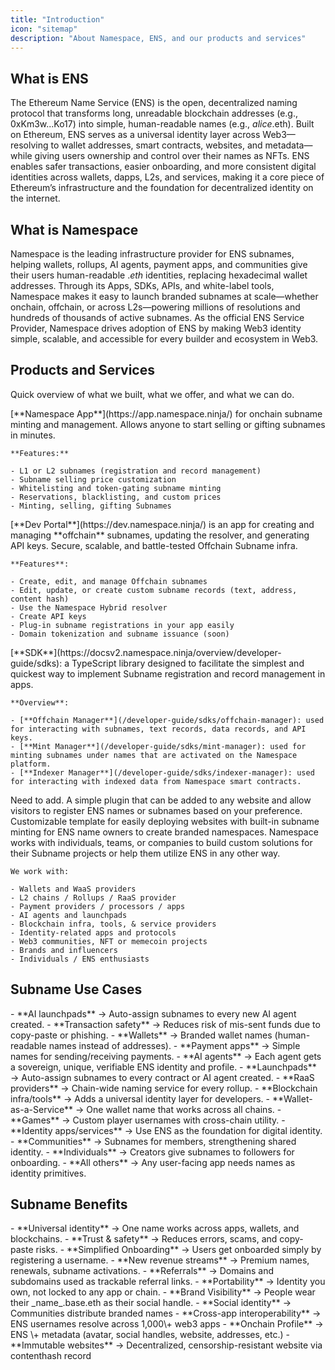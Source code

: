 ```yaml
---
title: "Introduction"
icon: "sitemap"
description: "About Namespace, ENS, and our products and services"
---
```


## What is ENS

The Ethereum Name Service (ENS) is the open, decentralized naming protocol that transforms long, unreadable blockchain addresses (e.g., 0xKm3w...Ko17) into simple, human-readable names (e.g., _alice_.eth). Built on Ethereum, ENS serves as a universal identity layer across Web3—resolving to wallet addresses, smart contracts, websites, and metadata—while giving users ownership and control over their names as NFTs. ENS enables safer transactions, easier onboarding, and more consistent digital identities across wallets, dapps, L2s, and services, making it a core piece of Ethereum’s infrastructure and the foundation for decentralized identity on the internet.

## What is Namespace

Namespace is the leading infrastructure provider for ENS subnames, helping wallets, rollups, AI agents, payment apps, and communities give their users human-readable ._eth_ identities, replacing hexadecimal wallet addresses. Through its Apps, SDKs, APIs, and white-label tools, Namespace makes it easy to launch branded subnames at scale—whether onchain, offchain, or across L2s—powering millions of resolutions and hundreds of thousands of active subnames. As the official ENS Service Provider, Namespace drives adoption of ENS by making Web3 identity simple, scalable, and accessible for every builder and ecosystem in Web3.

## Products and Services

Quick overview of what we built, what we offer, and what we can do.

<AccordionGroup>
  <Accordion title="Namespace App">
    [**Namespace App**](https://app.namespace.ninja/) for onchain subname minting and management. Allows anyone to start selling or gifting subnames in minutes.

    **Features:**

    - L1 or L2 subnames (registration and record management)
    - Subname selling price customization
    - Whitelisting and token-gating subname minting
    - Reservations, blacklisting, and custom prices
    - Minting, selling, gifting Subnames
  </Accordion>
  <Accordion title="Dev Portal">
    [**Dev Portal**](https://dev.namespace.ninja/) is an app for creating and managing **offchain** subnames, updating the resolver, and generating API keys. Secure, scalable, and battle-tested Offchain Subname infra.

    **Features**:

    - Create, edit, and manage Offchain subnames
    - Edit, update, or create custom subname records (text, address, content hash)
    - Use the Namespace Hybrid resolver
    - Create API keys
    - Plug-in subname registrations in your app easily
    - Domain tokenization and subname issuance (soon)
  </Accordion>
  <Accordion title="SDK">
    [**SDK**](https://docsv2.namespace.ninja/overview/developer-guide/sdks): a TypeScript library designed to facilitate the simplest and quickest way to implement Subname registration and record management in apps.

    **Overview**:

    - [**Offchain Manager**](/developer-guide/sdks/offchain-manager): used for interacting with subnames, text records, data records, and API keys.
    - [**Mint Manager**](/developer-guide/sdks/mint-manager): used for minting subnames under names that are activated on the Namespace platform.
    - [**Indexer Manager**](/developer-guide/sdks/indexer-manager): used for interacting with indexed data from Namespace smart contracts.
  </Accordion>
  <Accordion title="API">
    Need to add.
  </Accordion>
  <Accordion title="ENS Widget">
    A simple plugin that can be added to any website and allow visitors to register ENS names or subnames based on your preference.
  </Accordion>
  <Accordion title="Subpages">
    Customizable template for easily deploying websites with built-in subname minting for ENS name owners to create branded namespaces.
  </Accordion>
  <Accordion title="Custom Solutions">
    Namespace works with individuals, teams, or companies to build custom solutions for their Subname projects or help them utilize ENS in any other way.

    We work with:

    - Wallets and WaaS providers
    - L2 chains / Rollups / RaaS provider
    - Payment providers / processors / apps
    - AI agents and launchpads
    - Blockchain infra, tools, & service providers
    - Identity-related apps and protocols
    - Web3 communities, NFT or memecoin projects
    - Brands and influencers
    - Individuals / ENS enthusiasts
  </Accordion>
</AccordionGroup>

## Subname Use Cases

<Accordion title="See Subname use cases" iconType="regular">
  - **AI launchpads** → Auto-assign subnames to every new AI agent created.
  - **Transaction safety** → Reduces risk of mis-sent funds due to copy-paste or phishing.
  - **Wallets** → Branded wallet names (human-readable names instead of addresses).
  - **Payment apps** → Simple names for sending/receiving payments.
  - **AI agents** → Each agent gets a sovereign, unique, verifiable ENS identity and profile.
  - **Launchpads** → Auto-assign subnames to every contract or AI agent created.
  - **RaaS providers** → Chain-wide naming service for every rollup.
  - **Blockchain infra/tools** → Adds a universal identity layer for developers.
  - **Wallet-as-a-Service** → One wallet name that works across all chains.
  - **Games** → Custom player usernames with cross-chain utility.
  - **Identity apps/services** → Use ENS as the foundation for digital identity.
  - **Communities** → Subnames for members, strengthening shared identity.
  - **Individuals** → Creators give subnames to followers for onboarding.
  - **All others** → Any user-facing app needs names as identity primitives.
</Accordion>

## Subname Benefits

<Accordion title="See Subname Benefits" iconType="regular">
  - **Universal identity** → One name works across apps, wallets, and blockchains.
  - **Trust & safety** → Reduces errors, scams, and copy-paste risks.
  - **Simplified Onboarding** → Users get onboarded simply by registering a username.
  - **New revenue streams** → Premium names, renewals, subname activations.
  - **Referrals** → Domains and subdomains used as trackable referral links.
  - **Portability** → Identity you own, not locked to any app or chain.
  - **Brand Visibility** → People wear their _name_.base.eth as their social handle.
  - **Social identity** → Communities distribute branded names
  - **Cross-app interoperability** → ENS usernames resolve across 1,000\+ web3 apps
  - **Onchain Profile** → ENS \+ metadata (avatar, social handles, website, addresses, etc.)
  - **Immutable websites** → Decentralized, censorship-resistant website via contenthash record
</Accordion>